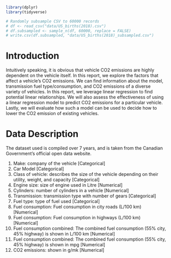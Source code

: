 ```r
library(dplyr)
library(tidyverse)
```

```r
# Randomly subsample CSV to 60000 records
# df <- read_csv("data/US_births(2018).csv")
# df.subsampled <- sample_n(df, 60000, replace = FALSE)
# write.csv(df.subsampled, "data/US_births(2018)_subsampled.csv")
```

# Introduction

Intuitively speaking, it is obvious that vehicle CO2 emissions are highly dependent on the vehicle itself. In this report, we explore the factors that affect a vehicle's CO2 emissions. We can find information about the model, transmission fuel type/consumption, and CO2 emissions of a diverse variety of vehicles. In this report, we leverage linear regression to find potential linear relationships. We will also assess the effectiveness of using a linear regression model to predict CO2 emissions for a particular vehicle. Lastly, we will evaluate how such a model can be used to decide how to lower the CO2 emission of existing vehicles.

# Data Description

The dataset used is compiled over 7 years, and is taken from the Canadian Government's official open data website.

1. Make: company of the vehicle [Categorical]
2. Car Model [Categorical]
3. Class of vehicle: describes the size of the vehicle depending on their utility, weight, and capacity [Categorical]
4. Engine size: size of engine used in Litre [Numerical]
5. Cylinders: number of cylinders in a vehicle [Numerical]
6. Transmission: transmission type with number of gears [Categorical]
7. Fuel type: type of fuel used [Categorical]
8. Fuel consumption: Fuel consumption in city roads (L/100 km) [Numerical]
9. Fuel consumption: Fuel consumption in highways (L/100 km) [Numerical]
10. Fuel consumption combined: The combined fuel consumption (55% city, 45% highway) is shown in L/100 km [Numerical]
11. Fuel consumption combined: The combined fuel consumption (55% city, 45% highway) is shown in mpg [Numerical]
12. CO2 emissions: shown in g/mk [Numerical]